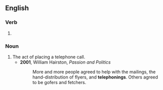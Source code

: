==English==

===Verb===
{{head|en|verb form}}

# {{present participle of|en|telephone|nocat=1}}

===Noun===
{{en-noun}}

# The act of placing a telephone call.
#* '''2001''', William Hairston, ''Passion and Politics''
#*: More and more people agreed to help with the mailings, the hand-distribution of flyers, and '''telephonings'''. Others agreed to be gofers and fetchers.